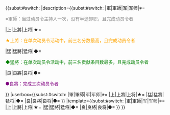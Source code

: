 {{<includeonly>subst:</includeonly>#switch:{{{type|}}}
|description={{<includeonly>subst:</includeonly>#switch:{{{1|}}}
|軍|軍師|军|军师|※=<div style="color: #888888;">※軍師：当过动员令主持人一次，没有半途卸职，且完成动员令者</div>
|上|上將|上将|★=<div style="color: Orange;">★上將：在单次动员令活动中，前三名分数最高，且完成动员令者</div>
|猛|猛將|猛将|◆=<div style="color: Green;">◆猛將：在单次动员令活动中，前三名贡献条目数最多，且完成动员令者</div>
|良|良將|良将|●=<div style="color: Purple;">●良將：完成三次动员令者</div>
}}
|userbox={{<includeonly>subst:</includeonly>#switch:{{{1|}}}
|軍|軍師|军|军师|※={{tl|User 軍師}}
|上|上將|上将|★={{tl|User 上將}}
|猛|猛將|猛将|◆={{tl|User 猛將}}
|良|良將|良将|●={{tl|User 良將}}
}}
|template={{<includeonly>subst:</includeonly>#switch:{{{1|}}}
|軍|軍師|军|军师|※={{動員令軍師}}
|上|上將|上将|★={{動員令上將}}
|猛|猛將|猛将|◆={{動員令猛將}}
|良|良將|良将|●={{動員令良將}}
}}
}}